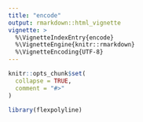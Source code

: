 ```yaml
---
title: "encode"
output: rmarkdown::html_vignette
vignette: >
  %\VignetteIndexEntry{encode}
  %\VignetteEngine{knitr::rmarkdown}
  %\VignetteEncoding{UTF-8}
---
```


```r
knitr::opts_chunk$set(
  collapse = TRUE,
  comment = "#>"
)
```

```r
library(flexpolyline)
```
